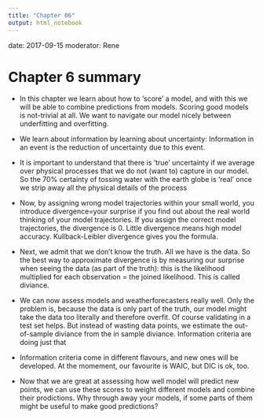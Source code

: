 ```yaml
---
title: "Chapter 06"
output: html_notebook
---
```

date: 2017-09-15
moderator: Rene

# Chapter 6 summary

* In this chapter we learn about how to 'score' a model, and with this we will be able to combine predictions from models. Scoring good models is not-trivial at all. We want to navigate our model nicely between underfitting and overfitting.

* We learn about information by learning about uncertainty: Information in an event is the reduction of uncertainty due to this event. 

* It is important to understand that there is 'true' uncertainty if we average over physical processes that we do not (want to) capture in our model. So the 70% certainty of tossing water with the earth globe is 'real' once we strip away all the physical details of the process 

* Now, by assigning wrong model trajectories within your small world, you introduce divergence=your surprise if you find out about the real world thinking of your model trajectories. If you assign the correct model trajectories, the divergence is 0. Little divergence means high model accuracy. Kullback-Leibler divergence gives you the formula.

* Next, we admit that we don't know the truth. All we have is the data. So the best way to approximate divergence is by measuring our surprise when seeing the data (as part of the truth): this is the likelihood multiplied for each observation = the joined likelihood. This is called diviance. 

* We can now assess models and weatherforecasters really well. Only the problem is, because the data is only part of the truth, our model might take the data too literally and therefore overfit. Of course validating in a test set helps. But instead of wasting data points, we estimate the out-of-sample diviance from the in sample diviance. Information criteria are doing just that

* Information criteria come in different flavours, and new ones will be developed. At the momement, our favourite is WAIC, but DIC is ok, too. 

* Now that we are great at assessing how well model will predict new points, we can use these scores to weight different models and combine their prodictions. Why through away your models, if some parts of them might be useful to make good predictions? 